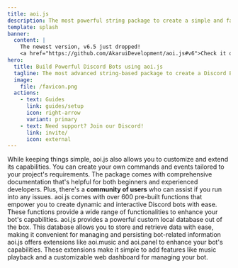 ```yaml
---
title: aoi.js
description: The most powerful string package to create a simple and fast Discord Bot.
template: splash
banner:
  content: |
    The newest version, v6.5 just dropped!
    <a href="https://github.com/AkaruiDevelopment/aoi.js#v6">Check it out</a>
hero:
  title: Build Powerful Discord Bots using aoi.js
  tagline: The most advanced string-based package to create a Discord Bot fast and powerful
  image:
    file: /favicon.png
  actions:
    - text: Guides
      link: guides/setup
      icon: right-arrow
      variant: primary
    - text: Need support? Join our Discord!
      link: invite/
      icon: external
---
```



<CardGrid stagger>
  <Card title="Easy-to-use" icon="rocket">
    While keeping things simple, aoi.js also allows you to customize and extend
    its capabilities. You can create your own commands and events tailored to
    your project's requirements.
  </Card>
  <Card title="Community" icon="discord">
    The package comes with comprehensive documentation that's helpful for both
    beginners and experienced developers. Plus, there's a
    <b>community of users</b> who can assist if you run into any issues.
  </Card>
  <Card title="Pre-built Functions" icon="puzzle">
    aoi.js comes with over 600 pre-built functions that empower you to create
    dynamic and interactive Discord bots with ease. These functions provide a
    wide range of functionalities to enhance your bot's capabilities.
  </Card>
  <Card title="Built-in Custom Local Database" icon="document">
    aoi.js provides a powerful custom local database out of the box. This
    database allows you to store and retrieve data with ease, making it
    convenient for managing and persisting bot-related information
  </Card>
  <Card title="Extensions for Added Functionality" icon="puzzle">
    aoi.js offers extensions like aoi.music and aoi.panel to enhance your bot's
    capabilities. These extensions make it simple to add features like music
    playback and a customizable web dashboard for managing your bot.
  </Card>
</CardGrid>


